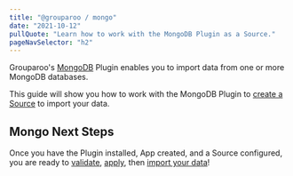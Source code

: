 ```yaml
---
title: "@grouparoo / mongo"
date: "2021-10-12"
pullQuote: "Learn how to work with the MongoDB Plugin as a Source."
pageNavSelector: "h2"
---
```


<PluginDocsLinks plugin="Mongo" />

Grouparoo's [MongoDB](https://www.mongodb.com/) Plugin enables you to import data from one or more MongoDB databases.

This guide will show you how to work with the MongoDB Plugin to [create a Source](#create-mongodb-source) to import your data.

<PluginDocsInstallation plugin="Mongo" />

<PluginDocsCreateApp plugin="Mongo" />

<ValidateAndApplyConfig headingLevel="h3" />

<PluginDocsColumnarSource plugin="Mongo" />

## Mongo Next Steps

Once you have the Plugin installed, App created, and a Source configured, you are ready to [validate](/docs/cli/config#validate), [apply](/docs/cli/config#apply), then [import your data](/docs/cli/run#run)!
